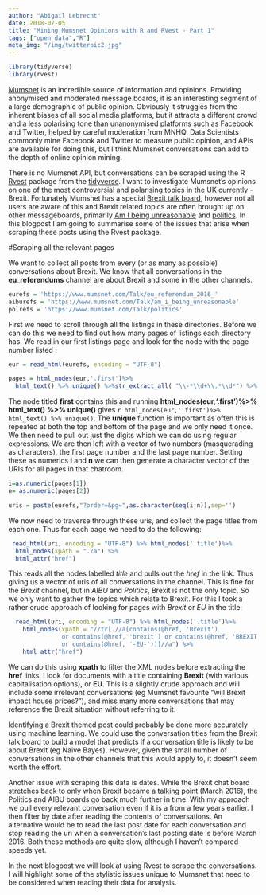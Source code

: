 ```yaml
---
author: "Abigail Lebrecht"
date: 2018-07-05
title: "Mining Mumsnet Opinions with R and RVest - Part 1"
tags: ["open data","R"]
meta_img: "/img/twitterpic2.jpg"
---
```

```r
library(tidyverse)
library(rvest)
```

[Mumsnet](http://mumsnet.com) is an incredible source of information and opinions. Providing anonymised and moderated message boards, it is an interesting segment of a large demographic of public opinion. Obviously it struggles from the inherent biases of all social media platforms, but it attracts a different crowd and a less polarising tone than unanonymised platforms such as Facebook and Twitter, helped by careful moderation from MNHQ. Data Scientists commonly mine Facebook and Twitter to measure public opinion, and APIs are available for doing this, but I think Mumsnet conversations can add to the depth of online opinion mining.

There is no Mumsnet API, but conversations can be scraped using the R [Rvest](https://cran.r-project.org/web/packages/rvest/rvest.pdf) package from the [tidyverse](https://www.tidyverse.org/). I want to investigate Mumsnet's opinions on one of the most controversial and polarising topics in the UK currently - Brexit. Fortunately Mumsnet has a special [Brexit talk board](https://www.mumsnet.com/Talk/eu_referendum_2016_), however not all users are aware of this and Brexit related topics are often brought up on other messageboards, primarily [Am I being unreasonable](https://www.mumsnet.com/Talk/am_i_being_unreasonable) and [politics](https://www.mumsnet.com/Talk/politics). In this blogpost I am going to summarise some of the issues that arise when scraping these posts using the Rvest package. 

#Scraping all the relevant pages

We want to collect all posts from every (or as many as possible) conversations about Brexit. We know that all conversations in the **eu_referendums** channel are about Brexit and some in the other channels.

```r
eurefs = 'https://www.mumsnet.com/Talk/eu_referendum_2016_'
aiburefs = 'https://www.mumsnet.com/Talk/am_i_being_unreasonable'
polrefs = 'https://www.mumsnet.com/Talk/politics'
```

First we need to scroll through all the listings in these directories. Before we can do this we need to find out how many pages of listings each directory has. We read in our first listings page and look for the node with the page number listed :

```r

eur = read_html(eurefs, encoding = "UTF-8") 

pages = html_nodes(eur,'.first')%>%
  html_text() %>% unique() %>%str_extract_all( "\\-*\\d+\\.*\\d*") %>% unlist()
```

The node titled **first** contains this and running **html_nodes(eur,'.first')%>%
  html_text() %>% unique()** gives `r html_nodes(eur,'.first')%>%
  html_text() %>% unique()`. The **unique** function is important as often this is repeated at both the top and bottom of the page and we only need it once. We then need to pull out just the digits which we can do using regular expressions. We are then left with a vector of two numbers (masquerading as characters), the first page number and the last page number. Setting these as numerics **i** and **n** we can then generate a character vector of the URIs for all pages in that chatroom.

```r

i=as.numeric(pages[1])
n= as.numeric(pages[2])

uris = paste(eurefs,"?order=&pg=",as.character(seq(i:n)),sep='')

```

We now need to traverse through these uris, and collect the page titles from each one. Thus for each page we need to do the following:

```r

 read_html(uri, encoding = "UTF-8") %>% html_nodes('.title')%>%
  html_nodes(xpath = "./a") %>% 
  html_attr("href")

```

This reads all the nodes labelled *title* and pulls out the *href* in the link. Thus giving us a vector of uris of all conversations in the channel. This is fine for the *Brexit* channel, but in *AIBU* and *Politics*, Brexit is not the only topic. So we only want to gather the topics which relate to Brexit. For this I took a rather crude approach of looking for pages with *Brexit* or *EU* in the title:

```r

  read_html(uri, encoding = "UTF-8") %>% html_nodes('.title')%>%
    html_nodes(xpath = "//tr[.//a[contains(@href, 'Brexit') 
               or contains(@href, 'brexit') or contains(@href, 'BREXIT') 
               or contains(@href, '-EU-')]]//a") %>% 
    html_attr("href")

```

We can do this using **xpath** to filter the XML nodes before extracting the **href** links. I look for documents with a title containing **Brexit** (with various capitalisation options), or **EU**. This is a slightly crude approach and will include some irrelevant conversations (eg Mumsnet favourite "will Brexit impact house prices?"), and miss many more conversations that may reference the Brexit situation without referring to it. 

Identifying a Brexit themed post could probably be done more accurately using machine learning. We could use the conversation titles from the Brexit talk board to build a model that predicts if a conversation title is likely to be about Brexit (eg Naive Bayes). However, given the small number of conversations in the other channels that this would apply to, it doesn't seem worth the effort.

Another issue with scraping this data is dates. While the Brexit chat board stretches back to only when Brexit became a talking point (March 2016), the Politics and AIBU boards go back much further in time. With my approach we pull every relevant conversation even if it is a from a few years earlier. I then filter by date after reading the contents of conversations. An alternative would be to read the last post date for each conversation and stop reading the uri when a conversation's last posting date is before March 2016. Both these methods are quite slow, although I haven't compared speeds yet.

In the next blogpost we will look at using Rvest to scrape the conversations. I will highlight some of the stylistic issues unique to Mumsnet that need to be considered when reading their data for analysis.